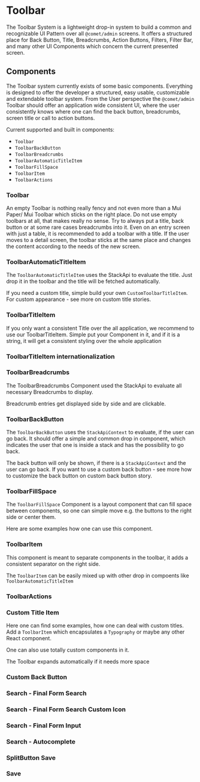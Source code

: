 
<Meta title="Docs/Components/Toolbar" />

# Toolbar

The Toolbar System is a lightweight drop-in system to build a common and recognizable UI Pattern over all `@comet/admin` screens. It offers a structured place for Back Button, Title, Breadcrumbs, Action Buttons, Filters, Filter Bar, and many other UI Components which concern the current presented screen.

## Components

The Toolbar system currently exists of some basic components. Everything is designed to offer the developer a structured, easy usable, customizable and extendable toolbar system. From the User perspective the `@comet/admin` Toolbar should offer an application wide consistent UI, where the user consistently knows where one can find the back button, breadcrumbs, screen title or call to action buttons.

Current supported and built in components:

-   `Toolbar`
-   `ToolbarBackButton`
-   `ToolbarBreadcrumbs`
-   `ToolbarAutomaticTitleItem`
-   `ToolbarFillSpace`
-   `ToolbarItem`
-   `ToolbarActions`

### Toolbar

An empty Toolbar is nothing really fency and not even more than a Mui Paper/ Mui Toolbar which sticks on the right place. Do not use empty toolbars at all, that makes really no sense. Try to always put a title, back button or at some rare cases breadcrumbs into it. Even on an entry screen with just a table, it is recommended to add a toolbar with a title. If the user moves to a detail screen, the toolbar sticks at the same place and changes the content according to the needs of the new screen.

<Canvas>
    <Story id="stories-components-toolbar--empty" />
</Canvas>

### ToolbarAutomaticTitleItem

The `ToolbarAutomaticTitleItem` uses the StackApi to evaluate the title. Just drop it in the toolbar and the title will be fetched automatically.

If you need a custom title, simple build your own `CustomToolbarTitleItem`. For custom appearance - see more on custom title stories.

<Canvas>
    <Story id="stories-components-toolbar--automatic-title-item" />
</Canvas>

### ToolbarTitleItem

If you only want a consistent Title over the all application, we recommend to use our ToolbarTitleItem. Simple put your Component in it, and if it is a string, it will get a consistent styling over the whole application

<Canvas>
    <Story id="stories-components-toolbar--title-item" />
</Canvas>

### ToolbarTitleItem internationalization

<Canvas>
    <Story id="stories-components-toolbar--localized-title-item" />
</Canvas>

### ToolbarBreadcrumbs

The ToolbarBreadcrumbs Component used the StackApi to evaluate all necessary Breadcrumbs to display.

Breadcrumb entries get displayed side by side and are clickable.

<Canvas>
    <Story id="stories-components-toolbar--breadcrumbs" />
</Canvas>

### ToolbarBackButton

The `ToolbarBackButton` uses the `StackApiContext` to evaluate, if the user can go back. It should offer a simple and common drop in component, which indicates the user that one is inside a stack and has the possibility to go back.

The back button will only be shown, if there is a `StackApiContext` and the user can go back. If you want to use a custom back button - see more how to customize the back button on custom back button story.

<Canvas>
    <Story id="stories-components-toolbar--back-button" />
</Canvas>

### ToolbarFillSpace

The `ToolbarFillSpace` Component is a layout component that can fill space between components, so one can simple move e.g. the buttons to the right side or center them.

Here are some examples how one can use this component.

<Canvas>
    <Story id="stories-components-toolbar--fill-space-left" />
</Canvas>

<Canvas>
    <Story id="stories-components-toolbar--fill-space-right" />
</Canvas>

<Canvas>
    <Story id="stories-components-toolbar--fill-space-middle" />
</Canvas>

<Canvas>
    <Story id="stories-components-toolbar--fill-space-middle-2" />
</Canvas>

### ToolbarItem

This component is meant to separate components in the toolbar, it adds a consistent separator on the right side.

<Canvas>
    <Story id="stories-components-toolbar--toolbaritem" />
</Canvas>

The `ToolbarItem` can be easily mixed up with other drop in compoents like `ToolbarAutomaticTitleItem`

<Canvas>
    <Story id="stories-components-toolbar--toolbaritem-mixing-with-other-components" />
</Canvas>

### ToolbarActions

<Canvas>
    <Story id="stories-components-toolbar--toolbaractions-one-action" />
</Canvas>

<Canvas>
    <Story id="stories-components-toolbar--toolbaractions-two-actions" />
</Canvas>

### Custom Title Item

Here one can find some examples, how one can deal with custom titles. Add a `ToolbarItem` which encapsulates a `Typography` or maybe any other React component.

<Canvas>
    <Story id="stories-components-toolbar--custom-title-h1" />
</Canvas>

<Canvas>
    <Story id="stories-components-toolbar--custom-title-h2" />
</Canvas>

One can also use totally custom components in it.

<Canvas>
    <Story id="stories-components-toolbar--custom-title-h3" />
</Canvas>

The Toolbar expands automatically if it needs more space

<Canvas>
    <Story id="stories-components-toolbar--custom-title-h4" />
</Canvas>

### Custom Back Button

<Canvas>
    <Story id="stories-components-toolbar--custom-back-button" />
</Canvas>

### Search - Final Form Search

<Canvas>
    <Story id="stories-components-toolbar--search-final-form" />
</Canvas>

### Search - Final Form Search Custom Icon

<Canvas>
    <Story id="stories-components-toolbar--search-final-form-custom-icon" />
</Canvas>

### Search - Final Form Input

<Canvas>
    <Story id="stories-components-toolbar--search-final-form-input" />
</Canvas>

### Search - Autocomplete

<Canvas>
    <Story id="stories-components-toolbar--search-autocomplete" />
</Canvas>

### SplitButton Save

<Canvas>
    <Story id="stories-components-toolbar--splitbutton-save" />
</Canvas>

### Save

<Canvas>
    <Story id="stories-components-toolbar--save" />
</Canvas>
